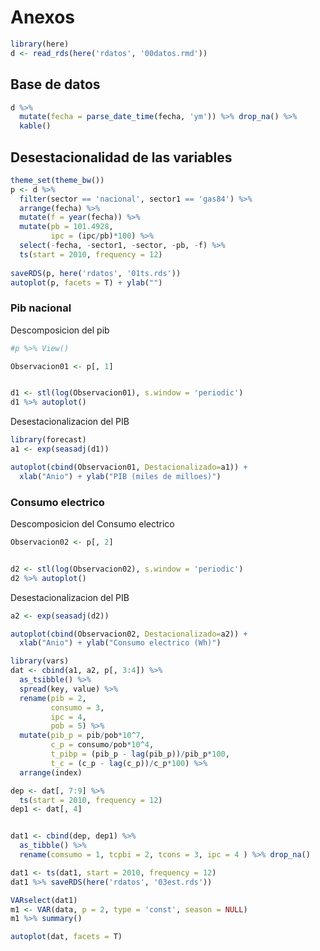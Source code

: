 # Anexos

```r
library(here)
d <- read_rds(here('rdatos', '00datos.rmd')) 
```


## Base de datos 
```r
d %>% 
  mutate(fecha = parse_date_time(fecha, 'ym')) %>% drop_na() %>% 
  kable()
```

## Desestacionalidad de las variables 


```r
theme_set(theme_bw())
p <- d %>% 
  filter(sector == 'nacional', sector1 == 'gas84') %>%
  arrange(fecha) %>% 
  mutate(f = year(fecha)) %>% 
  mutate(pb = 101.4928,
         ipc = (ipc/pb)*100) %>% 
  select(-fecha, -sector1, -sector, -pb, -f) %>%
  ts(start = 2010, frequency = 12) 
  
saveRDS(p, here('rdatos', '01ts.rds'))
autoplot(p, facets = T) + ylab("")
```


### Pib nacional

Descomposicion del pib 

```r
#p %>% View()

Observacion01 <- p[, 1]


d1 <- stl(log(Observacion01), s.window = 'periodic')
d1 %>% autoplot()
```

Desestacionalizacion del PIB

```r
library(forecast)
a1 <- exp(seasadj(d1))

autoplot(cbind(Observacion01, Destacionalizado=a1)) +
  xlab("Anio") + ylab("PIB (miles de milloes)")

```
### Consumo electrico 


Descomposicion del Consumo electrico

```r
Observacion02 <- p[, 2]


d2 <- stl(log(Observacion02), s.window = 'periodic')
d2 %>% autoplot()
```

Desestacionalizacion del PIB

```r
a2 <- exp(seasadj(d2))

autoplot(cbind(Observacion02, Destacionalizado=a2)) +
  xlab("Anio") + ylab("Consumo electrico (Wh)")

```




```r
library(vars)
dat <- cbind(a1, a2, p[, 3:4]) %>% 
  as_tsibble() %>% 
  spread(key, value) %>% 
  rename(pib = 2, 
         consumo = 3, 
         ipc = 4, 
         pob = 5) %>% 
  mutate(pib_p = pib/pob*10^7,
         c_p = consumo/pob*10^4, 
         t_pibp = (pib_p - lag(pib_p))/pib_p*100,
         t_c = (c_p - lag(c_p))/c_p*100) %>% 
  arrange(index) 

dep <- dat[, 7:9] %>% 
  ts(start = 2010, frequency = 12)
dep1 <- dat[, 4]


dat1 <- cbind(dep, dep1) %>% 
  as_tibble() %>% 
  rename(comsumo = 1, tcpbi = 2, tcons = 3, ipc = 4 ) %>% drop_na()

dat1 <- ts(dat1, start = 2010, frequency = 12)
dat1 %>% saveRDS(here('rdatos', '03est.rds'))

VARselect(dat1)
m1 <- VAR(data, p = 2, type = 'const', season = NULL)
m1 %>% summary()

autoplot(dat, facets = T)
```



